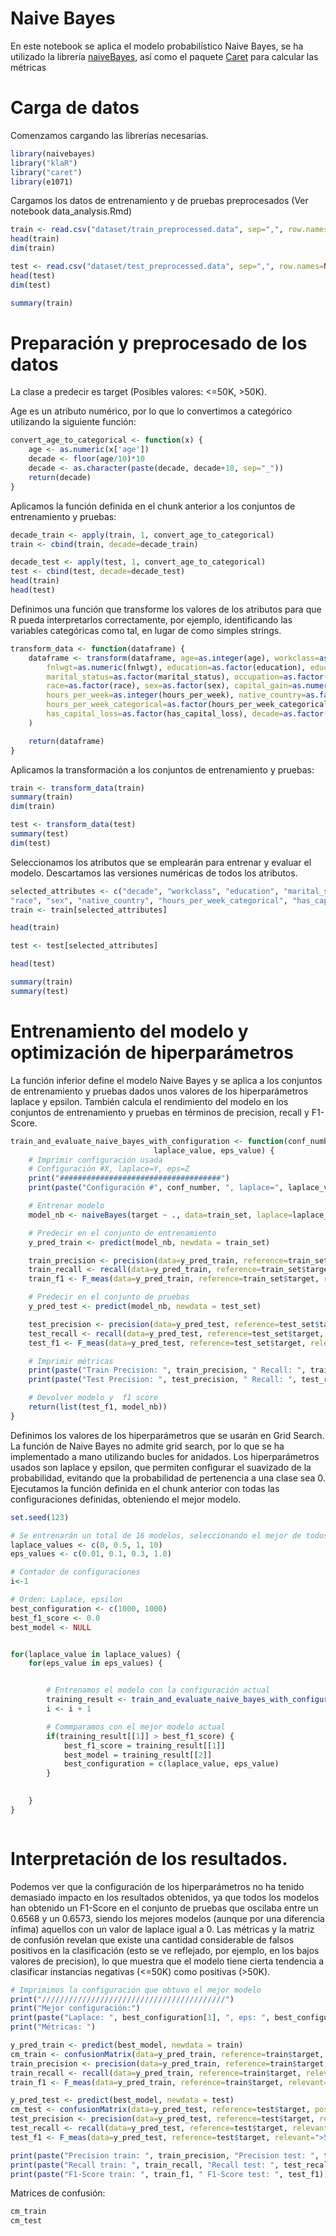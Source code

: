 # Naive Bayes
En este notebook se aplica el modelo probabilístico Naive Bayes, se ha utilizado la librería [naiveBayes](https://rpubs.com/maulikpatel/224581), así como el paquete [Caret](https://topepo.github.io/caret/) para calcular las métricas

# Carga de datos
Comenzamos cargando las librerías necesarias.

```r
library(naivebayes)
library("klaR")
library("caret")
library(e1071)
```

Cargamos los datos de entrenamiento y de pruebas preprocesados (Ver notebook data_analysis.Rmd)
```r
train <- read.csv("dataset/train_preprocessed.data", sep=",", row.names=NULL, header=TRUE)
head(train)
dim(train)

test <- read.csv("dataset/test_preprocessed.data", sep=",", row.names=NULL, header=TRUE)
head(test)
dim(test)
```

```r
summary(train)
```

# Preparación y preprocesado de los datos 
La clase a predecir es target (Posibles valores: <=50K, >50K).

Age es un atributo numérico, por lo que lo convertimos a categórico utilizando la siguiente función:
```r
convert_age_to_categorical <- function(x) {
    age <- as.numeric(x['age'])
    decade <- floor(age/10)*10
    decade <- as.character(paste(decade, decade+10, sep="_"))
    return(decade)
}	
```	

Aplicamos la función definida en el chunk anterior a los conjuntos de entrenamiento y pruebas:

```r
decade_train <- apply(train, 1, convert_age_to_categorical)
train <- cbind(train, decade=decade_train)

decade_test <- apply(test, 1, convert_age_to_categorical)
test <- cbind(test, decade=decade_test)
head(train)
head(test)
```

Definimos una función que transforme los valores de los atributos para que R pueda interpretarlos correctamente, por ejemplo, identificando las variables categóricas como tal, en lugar de como simples strings.

```r
transform_data <- function(dataframe) {
    dataframe <- transform(dataframe, age=as.integer(age), workclass=as.factor(workclass),
        fnlwgt=as.numeric(fnlwgt), education=as.factor(education), education_num=as.integer(education_num),
        marital_status=as.factor(marital_status), occupation=as.factor(occupation), relationship=as.factor(relationship),
        race=as.factor(race), sex=as.factor(sex), capital_gain=as.numeric(capital_gain), capital_loss=as.numeric(capital_loss),
        hours_per_week=as.integer(hours_per_week), native_country=as.factor(native_country), target=as.factor(target),
        hours_per_week_categorical=as.factor(hours_per_week_categorical),has_capital_gain=as.factor(has_capital_gain),
        has_capital_loss=as.factor(has_capital_loss), decade=as.factor(decade)
    )

    return(dataframe)
}
```

Aplicamos la transformación a los conjuntos de entrenamiento y pruebas:

```r
train <- transform_data(train)
summary(train)	
dim(train)

test <- transform_data(test)
summary(test)
dim(test)
```

Seleccionamos los atributos que se emplearán para entrenar y evaluar el modelo. Descartamos las versiones numéricas de todos los atributos.

```r
selected_attributes <- c("decade", "workclass", "education", "marital_status", "occupation", "relationship", 
"race", "sex", "native_country", "hours_per_week_categorical", "has_capital_gain", "has_capital_loss", "target")
train <- train[selected_attributes]

head(train)	
```	

```r
test <- test[selected_attributes]

head(test)
```	


```r
summary(train)	
summary(test)
```

# Entrenamiento del modelo y optimización de hiperparámetros
La función inferior define el modelo Naive Bayes y se aplica a los conjuntos de entrenamiento y pruebas dados unos valores de los hiperparámetros laplace y epsilon. También calcula el rendimiento del modelo en los conjuntos de entrenamiento y pruebas en términos de precision, recall y F1-Score.

```r
train_and_evaluate_naive_bayes_with_configuration <- function(conf_number, train_set, test_set, 
                                laplace_value, eps_value) {
    # Imprimir configuración usada
    # Configuración #X, laplace=Y, eps=Z
    print("####################################")
    print(paste("Configuración #", conf_number, ", laplace=", laplace_value, ", eps=", eps_value))

    # Entrenar modelo
    model_nb <- naiveBayes(target ~ ., data=train_set, laplace=laplace_value, eps=eps_value)

    # Predecir en el conjunto de entrenamiento
    y_pred_train <- predict(model_nb, newdata = train_set)

    train_precision <- precision(data=y_pred_train, reference=train_set$target, relevant=">50K")
    train_recall <- recall(data=y_pred_train, reference=train_set$target, relevant=">50K")
    train_f1 <- F_meas(data=y_pred_train, reference=train_set$target, relevant=">50K")

    # Predecir en el conjunto de pruebas
    y_pred_test <- predict(model_nb, newdata = test_set)

    test_precision <- precision(data=y_pred_test, reference=test_set$target, relevant=">50K")
    test_recall <- recall(data=y_pred_test, reference=test_set$target, relevant=">50K")
    test_f1 <- F_meas(data=y_pred_test, reference=test_set$target, relevant=">50K")

    # Imprimir métricas
    print(paste("Train Precision: ", train_precision, " Recall: ", train_recall, " F1-Score ", train_f1))
    print(paste("Test Precision: ", test_precision, " Recall: ", test_recall, " F1-Score ", test_f1))

    # Devolver modelo y  f1 score
    return(list(test_f1, model_nb))
}
```

Definimos los valores de los hiperparámetros que se usarán en Grid Search. La función de Naive Bayes no admite grid search, por lo que se ha implementado a mano utilizando bucles for anidados. Los hiperparámetros usados
son laplace y epsilon, que permiten configurar el suavizado de la probabilidad, evitando que la probabilidad de pertenencia a una clase sea 0. Ejecutamos la función definida en el chunk anterior con todas las configuraciones definidas,
obteniendo el mejor modelo.

```r
set.seed(123)

# Se entrenarán un total de 16 modelos, seleccionando el mejor de todos
laplace_values <- c(0, 0.5, 1, 10)
eps_values <- c(0.01, 0.1, 0.3, 1.0)

# Contador de configuraciones
i<-1

# Orden: Laplace, epsilon
best_configuration <- c(1000, 1000)
best_f1_score <- 0.0
best_model <- NULL


for(laplace_value in laplace_values) {
    for(eps_value in eps_values) {


        # Entrenamos el modelo con la configuración actual
        training_result <- train_and_evaluate_naive_bayes_with_configuration(i, train, test, laplace_value, eps_value)
        i <- i + 1

        # Commparamos con el mejor modelo actual
        if(training_result[[1]] > best_f1_score) {
            best_f1_score = training_result[[1]]
            best_model = training_result[[2]]
            best_configuration = c(laplace_value, eps_value)
        }

        
    }
}



```

# Interpretación de los resultados.
Podemos ver que la configuración de los hiperparámetros no ha tenido demasiado impacto en los resultados obtenidos, ya que todos los modelos han obtenido un F1-Score en el conjunto de pruebas que oscilaba entre un 0.6568 y un 0.6573, siendo los mejores modelos (aunque por una diferencia ínfima) aquellos 
con un valor de laplace igual a 0. Las métricas y la matriz de confusión revelan que existe una cantidad considerable de falsos positivos en la clasificación (esto se ve reflejado, por ejemplo, en los bajos valores de precision), lo que muestra que el modelo tiene cierta tendencia a clasificar instancias negativas (<=50K)
como positivas (>50K).

```r
# Imprimimos la configuración que obtuvo el mejor modelo
print("/////////////////////////////////////////")
print("Mejor configuración:")
print(paste("Laplace: ", best_configuration[1], ", eps: ", best_configuration[2]))
print("Métricas: ")

y_pred_train <- predict(best_model, newdata = train)
cm_train <- confusionMatrix(data=y_pred_train, reference=train$target, positive=">50K", mode = "prec_recall")
train_precision <- precision(data=y_pred_train, reference=train$target, relevant=">50K")
train_recall <- recall(data=y_pred_train, reference=train$target, relevant=">50K")
train_f1 <- F_meas(data=y_pred_train, reference=train$target, relevant=">50K")

y_pred_test <- predict(best_model, newdata = test)
cm_test <- confusionMatrix(data=y_pred_test, reference=test$target, positive=">50K", mode = "prec_recall")
test_precision <- precision(data=y_pred_test, reference=test$target, relevant=">50K")
test_recall <- recall(data=y_pred_test, reference=test$target, relevant=">50K")
test_f1 <- F_meas(data=y_pred_test, reference=test$target, relevant=">50K")

print(paste("Precision train: ", train_precision, "Precision test: ", test_precision))
print(paste("Recall train: ", train_recall, "Recall test: ", test_recall))
print(paste("F1-Score train: ", train_f1, " F1-Score test: ", test_f1))

```

Matrices de confusión:
```r
cm_train
cm_test	
```

